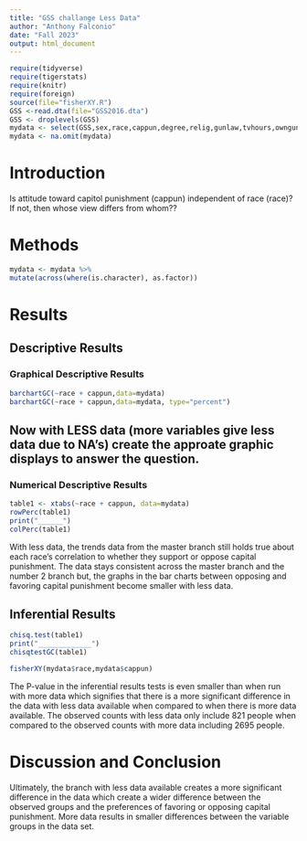```yaml
---
title: "GSS challange Less Data"
author: "Anthony Falconio"
date: "Fall 2023"
output: html_document
---
```








```r
require(tidyverse)
require(tigerstats)
require(knitr)
require(foreign)
source(file="fisherXY.R")
GSS <-read.dta(file="GSS2016.dta")
GSS <- droplevels(GSS)
mydata <- select(GSS,sex,race,cappun,degree,relig,gunlaw,tvhours,owngun,age,wordsum)
mydata <- na.omit(mydata)
```

# Introduction

<!--In this section you explain what you are trying to show.  Where did the data come from?  What is the research or other question you are trying to answer?.  If you skimp in this section expect to be marked down in your grade. Paint a picture of the project a couple of paragraphs is expected!-->

Is attitude toward capitol punishment (cappun) independent of race (race)?
If not, then whose view differs from whom??

# Methods

<!--Decide on your methods:  use "variable analysis" or other appropriate descriptors.  Make sure to choose at least one graphical method and at least one numerical method. Discuss what data manipulations may be needed for example subsetting or other binning procedures and what sort of graphical displays and inferential tools will be used!-->

```r
mydata <- mydata %>%
mutate(across(where(is.character), as.factor))
```


# Results

<!--Divide this section into two sub-sections:  One for your descriptive  results and one for your inferential results.!-->

## Descriptive Results

### Graphical Descriptive Results

<!--Graphical results here.  Make sure to show your code.  Provide appropriate labels for axes, giving units if possible, and provide a good title for the graph, too.  Use the graphical results to describe the patterns if any that exist in the data as focused toward the research question. Bottom line is to explain the features of the graph that are relevant to conforming or departing to what is expected by your null hypothesis !-->

```r
barchartGC(~race + cappun,data=mydata)
barchartGC(~race + cappun,data=mydata, type="percent")
```


## Now with LESS data (more variables give less data due to NA's) create the approate graphic displays to answer the question.





### Numerical Descriptive Results

<!--Numerical results go here. Use the numerical results to describe the patterns if any that exist in the data as focused toward the research question!-->


```r
table1 <- xtabs(~race + cappun, data=mydata)
rowPerc(table1)
print("______")
colPerc(table1)
```

With less data, the trends data from the master branch still holds true about each race's correlation to whether they support or oppose capital punishment. The data stays consistent across the master branch and the number 2 branch but, the graphs in the bar charts between opposing and favoring capital punishment become smaller with less data.


## Inferential Results

<!--State hypothesis clearly.  Make sure your discussion of the inferential test covers all the aspects that the test output produces, such as test statistic, p-value etc.  Make a decision about the null hypothesis, explain the assumptions on which the selected test/procedure was based, and why the chosen procedure satisfys the assumptions and is appropriate to answer the research question!-->

```r
chisq.test(table1)
print("_____________")
chisqtestGC(table1)
```

```r
fisherXY(mydata$race,mydata$cappun)
```

The P-value in the inferential results tests is even smaller than when run with more data which signifies that there is a more significant difference in the data with less data available when compared to when there is more data available. The observed counts with less data only include 821 people when compared to the observed counts with more data including 2695 people.

# Discussion and Conclusion

<!--Discussion and conclusion here.  If you found a relationship be sure to consider whether the relationship occurs because one of the variavbles causes the other, or whether they perhasps are related for some other reason.  Watch the chapter 6 videos from the GeorgeTown videos collection.!-->
Ultimately, the branch with less data available creates a more significant difference in the data which create a wider difference between the observed groups and the preferences of favoring or opposing capital punishment. More data results in smaller differences between the variable groups in the data set.